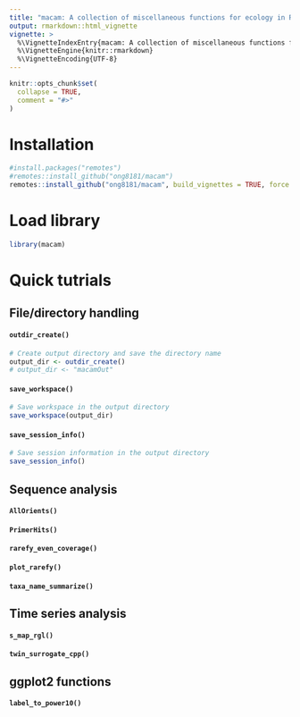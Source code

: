 ```yaml
---
title: "macam: A collection of miscellaneous functions for ecology in R"
output: rmarkdown::html_vignette
vignette: >
  %\VignetteIndexEntry{macam: A collection of miscellaneous functions for ecology in R}
  %\VignetteEngine{knitr::rmarkdown}
  %\VignetteEncoding{UTF-8}
---
```


```r
knitr::opts_chunk$set(
  collapse = TRUE,
  comment = "#>"
)
```

# Installation
```r
#install.packages("remotes")
#remotes::install_github("ong8181/macam")
remotes::install_github("ong8181/macam", build_vignettes = TRUE, force = TRUE)
```

# Load library
```r
library(macam)
```

# Quick tutrials
## File/directory handling
#### `outdir_create()`
```r
# Create output directory and save the directory name
output_dir <- outdir_create()
# output_dir <- "macamOut"
```

#### `save_workspace()`
```r
# Save workspace in the output directory
save_workspace(output_dir)
```

#### `save_session_info()`
```r
# Save session information in the output directory
save_session_info()
```

## Sequence analysis
#### `AllOrients()`
#### `PrimerHits()`
#### `rarefy_even_coverage()`
#### `plot_rarefy()`
#### `taxa_name_summarize()`

## Time series analysis
#### `s_map_rgl()`
#### `twin_surrogate_cpp()`

## ggplot2 functions
#### `label_to_power10()`

